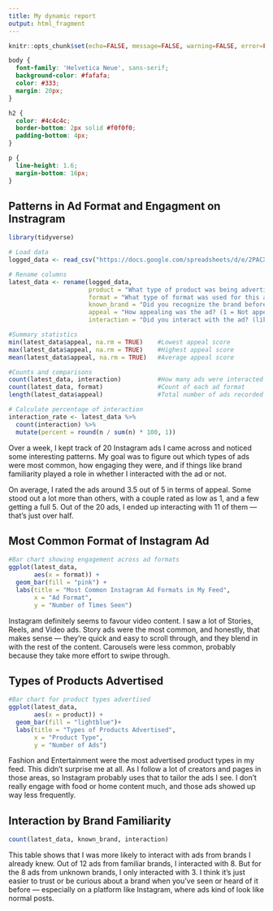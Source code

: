 ---
title: My dynamic report
output: html_fragment
---

```{r setup, include=FALSE}
knitr::opts_chunk$set(echo=FALSE, message=FALSE, warning=FALSE, error=FALSE)

```

```{css}
body {
  font-family: 'Helvetica Neue', sans-serif;
  background-color: #fafafa;
  color: #333;
  margin: 20px;
}

h2 {
  color: #4c4c4c;
  border-bottom: 2px solid #f0f0f0;
  padding-bottom: 4px;
}

p {
  line-height: 1.6;
  margin-bottom: 16px;
}


```


## Patterns in Ad Format and Engagment on Instragram 

```{r}
library(tidyverse)

# Load data
logged_data <- read_csv("https://docs.google.com/spreadsheets/d/e/2PACX-1vSgXAo3WnZZUV7bNZYzOXYLWH7z4oob3nRHw14M2bauFGU1dcT8eUQ8l25K99I3rhoj0kp1rzUuC_o6/pub?output=csv")

# Rename columns
latest_data <- rename(logged_data,
                      product = "What type of product was being advertised?",
                      format = "What type of format was used for this ad?",
                      known_brand = "Did you recognize the brand before seeing the ad?",
                      appeal = "How appealing was the ad? (1 = Not appealing at all, 5 = Very appealing)",
                      interaction = "Did you interact with the ad? (like, share, comment, click, saved, etc)")

#Summary statistics 
min(latest_data$appeal, na.rm = TRUE)    #Lowest appeal score
max(latest_data$appeal, na.rm = TRUE)    #Highest appeal score
mean(latest_data$appeal, na.rm = TRUE)   #Average appeal score

#Counts and comparisons
count(latest_data, interaction)          #How many ads were interacted with 
count(latest_data, format)               #Count of each ad format
length(latest_data$appeal)               #Total number of ads recorded

# Calculate percentage of interaction
interaction_rate <- latest_data %>%
  count(interaction) %>%
  mutate(percent = round(n / sum(n) * 100, 1))


```

Over a week, I kept track of 20 Instagram ads I came across and noticed some interesting patterns. My goal was to figure out which types of ads were most common, how engaging they were, and if things like brand familiarity played a role in whether I interacted with the ad or not.

On average, I rated the ads around 3.5 out of 5 in terms of appeal. Some stood out a lot more than others, with a couple rated as low as 1, and a few getting a full 5. Out of the 20 ads, I ended up interacting with 11 of them — that’s just over half. 



## Most Common Format of Instagram Ad

```{r}


#Bar chart showing engagement across ad formats 
ggplot(latest_data,
       aes(x = format)) + 
  geom_bar(fill = "pink") + 
  labs(title = "Most Common Instagram Ad Formats in My Feed", 
       x = "Ad Format", 
       y = "Number of Times Seen") 


```
Instagram definitely seems to favour video content. I saw a lot of Stories, Reels, and Video ads. Story ads were the most common, and honestly, that makes sense — they’re quick and easy to scroll through, and they blend in with the rest of the content. Carousels were less common, probably because they take more effort to swipe through. 


## Types of Products Advertised 
```{r}


#Bar chart for product types advertised
ggplot(latest_data,
       aes(x = product)) +
  geom_bar(fill = "lightblue")+
  labs(title = "Types of Products Advertised", 
       x = "Product Type", 
       y = "Number of Ads")


```
Fashion and Entertainment were the most advertised product types in my feed. This didn’t surprise me at all. As I follow a lot of creators and pages in those areas, so Instagram probably uses that to tailor the ads I see. I don’t really engage with food or home content much, and those ads showed up way less frequently.



## Interaction by Brand Familiarity
```{r}

count(latest_data, known_brand, interaction)

```

This table shows that I was more likely to interact with ads from brands I already knew. Out of 12 ads from familiar brands, I interacted with 8. But for the 8 ads from unknown brands, I only interacted with 3. I think it’s just easier to trust or be curious about a brand when you’ve seen or heard of it before — especially on a platform like Instagram, where ads kind of look like normal posts.


